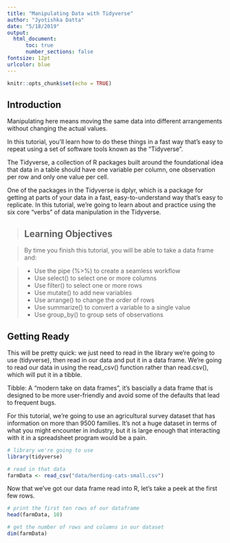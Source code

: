 ```yaml
---
title: "Manipulating Data with Tidyverse"
author: "Jyotishka Datta"
date: "5/18/2019"
output: 
  html_document:
      toc: true
      number_sections: false
fontsize: 12pt
urlcolor: blue
---
```


```r
knitr::opts_chunk$set(echo = TRUE)
```

## Introduction

Manipulating here means moving the same data into different arrangements without changing the actual values.

In this tutorial, you'll learn how to do these things in a fast way that's easy to repeat using a set of software tools known as the "Tidyverse".

The Tidyverse, a collection of R packages built around the foundational idea that data in a table should have one variable per column, one observation per row and only one value per cell.

One of the packages in the Tidyverse is dplyr, which is a package for getting at parts of your data in a fast, easy-to-understand way that's easy to replicate. In this tutorial, we're going to learn about and practice using the six core "verbs" of data manipulation in the Tidyverse.

> ## Learning Objectives
>

> By time you finish this tutorial, you will be able to take a data frame and:

> * Use the pipe (%>%) to create a seamless workflow
> * Use select() to select one or more columns
> * Use filter() to select one or more rows
> * Use mutate() to add new variables
> * Use arrange() to change the order of rows
> * Use summarize() to convert a variable to a single value
> * Use group_by() to group sets of observations

## Getting Ready 

This will be pretty quick: we just need to read in the library we're going to use (tidyverse), then read in our data and put it in a data frame. We're going to read our data in using the read_csv() function rather than read.csv(), which will put it in a tibble.

Tibble: A "modern take on data frames", it's bascially a data frame that is designed to be more user-friendly and avoid some of the defaults that lead to frequent bugs.

For this tutorial, we're going to use an agricultural survey dataset that has information on more than 9500 families. It's not a huge dataset in terms of what you might encounter in industry, but it is large enough that interacting with it in a spreadsheet program would be a pain.

```r
# library we're going to use
library(tidyverse)

# read in that data
farmData <- read_csv("data/herding-cats-small.csv")
```

Now that we've got our data frame read into R, let's take a peek at the first few rows.

```r
# print the first ten rows of our dataframe
head(farmData, 10)
```

```r
# get the number of rows and columns in our dataset
dim(farmData)
```


